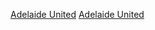 {{Commonscat|Players of Adelaide United}}

[[Category:阿德萊德聯|Adelaide United]]
[[Category:效力澳洲球會的球員|Adelaide United]]